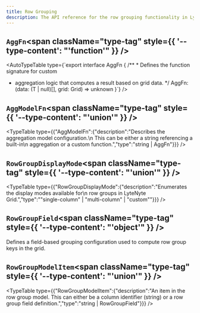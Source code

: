 ```yaml
---
title: Row Grouping
description: The API reference for the row grouping functionality in LyteNyte Grid.
---
```

## `AggFn`<span className="type-tag" style={{ '--type-content': "'function'" }} />

<AutoTypeTable type={`export interface AggFn<T> {
          /** 
           * Defines the function signature for custom
 *   aggregation logic that computes a result based on grid data.
           */
          AggFn: <T>(data: (T | null)[], grid: Grid<T>) => unknown
          }`} />

## `AggModelFn`<span className="type-tag" style={{ '--type-content': "'union'" }} />

<TypeTable type={{"AggModelFn":{"description":"Describes the aggregation model configuration.\n  This can be either a string referencing a built-in\n  aggregation or a custom function.","type":"string | AggFn"}}} />

## `RowGroupDisplayMode`<span className="type-tag" style={{ '--type-content': "'union'" }} />

<TypeTable type={{"RowGroupDisplayMode":{"description":"Enumerates the display modes available for\n  row groups in LyteNyte Grid.","type":"\"single-column\" | \"multi-column\" | \"custom\""}}} />

## `RowGroupField`<span className="type-tag" style={{ '--type-content': "'object'" }} />

Defines a field-based grouping configuration used to compute row group keys in the grid.
<AutoTypeTable path="../packages/commercial-lytenyte-pro/src/+types.ts" name="RowGroupField" />

## `RowGroupModelItem`<span className="type-tag" style={{ '--type-content': "'union'" }} />

<TypeTable type={{"RowGroupModelItem":{"description":"An item in the row group model. This can either be a column identifier (string) or a row group field definition.","type":"string | RowGroupField"}}} />
